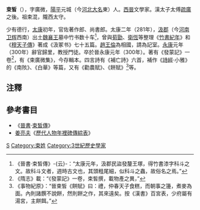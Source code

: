 '''束皙'''（{{bd|？||300年|catIdx=C}}），字廣微，[[阳平郡|陽平]]元城（今[[河北|河北]][[大名县|大名]]東）人。[[西晉|西晉]]文學家。漢太子太傅[[疏廣|疏廣]]之後。祖束混，隴西太守。

少有德行，[[太康_(西晋)|太康]]初年，官佐著作郎、尚書郎。太康二年（281年），[[汲郡|汲郡]]（今[[河南|河南]][[卫辉|卫辉]]西南）出土[[魏襄王|魏襄王]]墓中竹书数十车<ref>《晉書·束皙傳》-{云}-：“太康元年，汲郡民盜發釐王塚，得竹書漆字科斗之文。故科斗文者，週時古文也，其頭粗尾細，似科斗之蟲，故俗名之焉。”</ref>，曾與[[荀勖|荀勖]]、[[卫恒_(西晋)|衛恆]]等整理《[[竹書紀年|竹書紀年]]》和《[[穆天子傳|穆天子傳]]》著成《汲冢书》七十五篇。[[司马伦|趙王倫]]為相國，請為記室。[[永康_(西晋)|永康]]元年（300年）辭官歸里，教授門徒。卒於晉永康元年（300年）。著有《發蒙記》一卷<ref>《隋志》載：“《發蒙記》一卷，束皙撰，載物產之異，”</ref>，有《束廣微集》，今存輯本。四言詩有《補亡詩》六首，補作《[[詩經|詩經]]·小雅》的《南陔》、《白華》等篇，又有《勸農賦》、《餅賦》<ref>《事物紀原》：“晉束皙《餅賦》曰：禮，仲春天子食糕，而朝事之籩，煮麥為面。內則諸饌不說餅，然則餅之作，其來遠矣。按《漢書》百宮表，少府屬有湯宮，主餅餌。”</ref>等。

==注釋==
<div class="references-small">
<references />
</div>

==參考書目==
{{wikisource author}}
*《[[晉書|晉書]]·[[s:晉書/卷051#束皙|束皙傳]]》
* [[姜亮夫|姜亮夫]]《[[歷代人物年裡碑傳綜表|歷代人物年裡碑傳綜表]]》

[[Category:晉朝政治人物|S]]
[[Category:束姓|Category:束姓]]
[[Category:3世紀歷史學家|Category:3世紀歷史學家]]